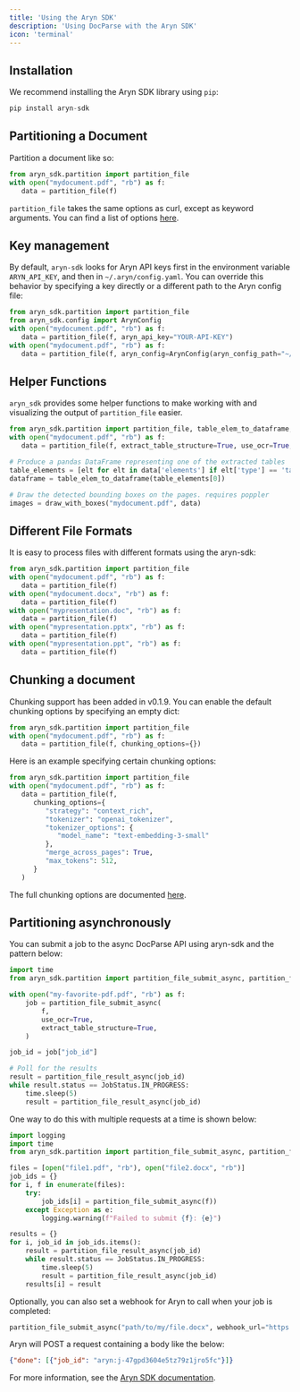 ```yaml
---
title: 'Using the Aryn SDK'
description: 'Using DocParse with the Aryn SDK'
icon: 'terminal'
---
```


## Installation

We recommend installing the Aryn SDK library using `pip`:

```python
pip install aryn-sdk
```

## Partitioning a Document
Partition a document like so:

```python
from aryn_sdk.partition import partition_file
with open("mydocument.pdf", "rb") as f:
   data = partition_file(f)
```

``partition_file`` takes the same options as curl, except as keyword arguments. You can find a list of options [here](./processing_options).

## Key management

By default, ``aryn-sdk`` looks for Aryn API keys first in the environment variable ``ARYN_API_KEY``, and then in ``~/.aryn/config.yaml``. You can override this behavior by specifying a key directly or a different path to the Aryn config file:

```python
from aryn_sdk.partition import partition_file
from aryn_sdk.config import ArynConfig
with open("mydocument.pdf", "rb") as f:
   data = partition_file(f, aryn_api_key="YOUR-API-KEY")
with open("mydocument.pdf", "rb") as f:
   data = partition_file(f, aryn_config=ArynConfig(aryn_config_path="~/dotfiles/.aryn/config.yaml"))
```
## Helper Functions

``aryn_sdk`` provides some helper functions to make working with and visualizing the output of ``partition_file`` easier.

```python
from aryn_sdk.partition import partition_file, table_elem_to_dataframe, draw_with_boxes
with open("mydocument.pdf", "rb") as f:
   data = partition_file(f, extract_table_structure=True, use_ocr=True, extract_images=True, threshold=0.35)

# Produce a pandas DataFrame representing one of the extracted tables
table_elements = [elt for elt in data['elements'] if elt['type'] == 'table']
dataframe = table_elem_to_dataframe(table_elements[0])

# Draw the detected bounding boxes on the pages. requires poppler
images = draw_with_boxes("mydocument.pdf", data)
```
## Different File Formats

It is easy to process files with different formats using the aryn-sdk:

```python
from aryn_sdk.partition import partition_file
with open("mydocument.pdf", "rb") as f:
   data = partition_file(f)
with open("mydocument.docx", "rb") as f:
   data = partition_file(f)
with open("mypresentation.doc", "rb") as f:
   data = partition_file(f)
with open("mypresentation.pptx", "rb") as f:
   data = partition_file(f)
with open("mypresentation.ppt", "rb") as f:
   data = partition_file(f)
```

## Chunking a document

Chunking support has been added in v0.1.9. You can enable the default chunking options by specifying an empty dict:

```python
from aryn_sdk.partition import partition_file
with open("mydocument.pdf", "rb") as f:
   data = partition_file(f, chunking_options={})
```

Here is an example specifying certain chunking options:

```python
from aryn_sdk.partition import partition_file
with open("mydocument.pdf", "rb") as f:
   data = partition_file(f, 
      chunking_options={
         "strategy": "context_rich",
         "tokenizer": "openai_tokenizer",
         "tokenizer_options": {
            "model_name": "text-embedding-3-small"
         },
         "merge_across_pages": True,
         "max_tokens": 512,
      }
   )
```

The full chunking options are documented [here](/docparse/chunking_strategies).

## Partitioning asynchronously

You can submit a job to the async DocParse API using aryn-sdk and the pattern below:

```python
import time
from aryn_sdk.partition import partition_file_submit_async, partition_file_result_async, JobStatus

with open("my-favorite-pdf.pdf", "rb") as f:
    job = partition_file_submit_async(
        f,
        use_ocr=True,
        extract_table_structure=True,
    )

job_id = job["job_id"]

# Poll for the results
result = partition_file_result_async(job_id)
while result.status == JobStatus.IN_PROGRESS:
    time.sleep(5)
    result = partition_file_result_async(job_id)
```

One way to do this with multiple requests at a time is shown below:

```python
import logging
import time
from aryn_sdk.partition import partition_file_submit_async, partition_file_result_async, JobStatus

files = [open("file1.pdf", "rb"), open("file2.docx", "rb")]
job_ids = {}
for i, f in enumerate(files):
    try:
        job_ids[i] = partition_file_submit_async(f))
    except Exception as e:
        logging.warning(f"Failed to submit {f}: {e}")

results = {}
for i, job_id in job_ids.items():
    result = partition_file_result_async(job_id)
    while result.status == JobStatus.IN_PROGRESS:
        time.sleep(5)
        result = partition_file_result_async(job_id)
    results[i] = result
```

Optionally, you can also set a webhook for Aryn to call when your job is completed:

```python
partition_file_submit_async("path/to/my/file.docx", webhook_url="https://example.com/alert")
```

Aryn will POST a request containing a body like the below:
```json
{"done": [{"job_id": "aryn:j-47gpd3604e5tz79z1jro5fc"}]}
```

For more information, see the [Aryn SDK documentation](/sdk-reference/partition).
